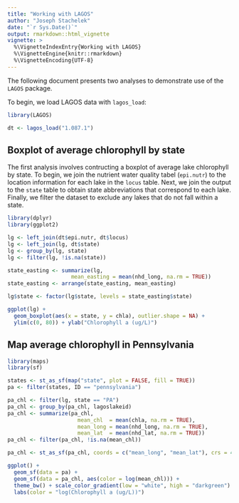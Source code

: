```yaml
---
title: "Working with LAGOS"
author: "Joseph Stachelek"
date: "`r Sys.Date()`"
output: rmarkdown::html_vignette
vignette: >
  %\VignetteIndexEntry{Working with LAGOS}
  %\VignetteEngine{knitr::rmarkdown}
  %\VignetteEncoding{UTF-8}
---
```


The following document presents two analyses to demonstrate use of the `LAGOS` package.

To begin, we load LAGOS data with `lagos_load`:

```r
library(LAGOS)

dt <- lagos_load("1.087.1")
```

## Boxplot of average chlorophyll by state

The first analysis involves contructing a boxplot of average lake chlorophyll by state. To begin, we join the nutrient water quality tabel (`epi.nutr`) to the location information for each lake in the `locus` table. Next, we join the output to the `state` table to obtain state abbreviations that correspond to each lake. Finally, we filter the dataset to exclude any lakes that do not fall within a state. 

```r
library(dplyr)
library(ggplot2)

lg <- left_join(dt$epi.nutr, dt$locus)
lg <- left_join(lg, dt$state)
lg <- group_by(lg, state)
lg <- filter(lg, !is.na(state))
```

```r
state_easting <- summarize(lg, 
                    mean_easting = mean(nhd_long, na.rm = TRUE))
state_easting <- arrange(state_easting, mean_easting)

lg$state <- factor(lg$state, levels = state_easting$state)

ggplot(lg) + 
  geom_boxplot(aes(x = state, y = chla), outlier.shape = NA) + 
  ylim(c(0, 80)) + ylab("Chlorophyll a (ug/L)")

```

## Map average chlorophyll in Pennsylvania

```r
library(maps)
library(sf)

states <- st_as_sf(map("state", plot = FALSE, fill = TRUE))
pa <- filter(states, ID == "pennsylvania")

pa_chl <- filter(lg, state == "PA")
pa_chl <- group_by(pa_chl, lagoslakeid)
pa_chl <- summarize(pa_chl, 
                      mean_chl  = mean(chla, na.rm = TRUE), 
                      mean_long = mean(nhd_long, na.rm = TRUE), 
                      mean_lat  = mean(nhd_lat, na.rm = TRUE))
pa_chl <- filter(pa_chl, !is.na(mean_chl))

pa_chl <- st_as_sf(pa_chl, coords = c("mean_long", "mean_lat"), crs = 4326)

ggplot() + 
  geom_sf(data = pa) +
  geom_sf(data = pa_chl, aes(color = log(mean_chl))) + 
  theme_bw() + scale_color_gradient(low = "white", high = "darkgreen") +
  labs(color = "log(Chlorophyll a (ug/L))")

```
